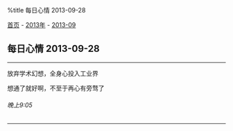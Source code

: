 %title 每日心情 2013-09-28

[[../../../index|首页]] - [[../index|2013年]] - [[index|2013-09]]
==每日心情 2013-09-28==
----
放弃学术幻想，全身心投入工业界

想通了就好啊，不至于再心有旁骛了
======晚上9:05======
----
